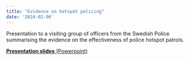 ```yaml
---
title: "Evidence on hotspot policing"
date: '2024-02-06'
---
```


Presentation to a visiting group of officers from the Swedish Police summarising 
the evidence on the effectiveness of police hotspot patrols.

[**Presentation slides** (Powerpoint)](/slides/hotspot_patrols_evidence_summary.pptx)

